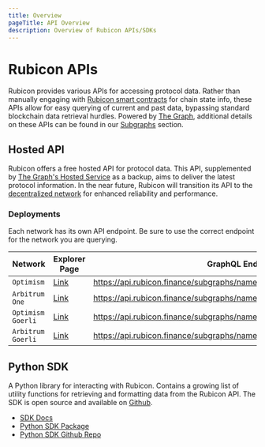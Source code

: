 ```yaml
---
title: Overview
pageTitle: API Overview
description: Overview of Rubicon APIs/SDKs
---
```



# Rubicon APIs

Rubicon provides various APIs for accessing protocol data. Rather than manually engaging with [Rubicon smart contracts](/protocol/deployments) for chain state info, these APIs allow for easy querying of current and past data, bypassing standard blockchain data retrieval hurdles. Powered by [The Graph](https://thegraph.com/), additional details on these APIs can be found in our [Subgraphs](/api-guides/subgraphs/subgraphs) section.

## Hosted API

Rubicon offers a free hosted API for protocol data. This API, supplemented by [The Graph's Hosted Service](https://thegraph.com/hosted-service) as a backup, aims to deliver the latest protocol information. In the near future, Rubicon will transition its API to the [decentralized network](https://thegraph.com/explorer) for enhanced reliability and performance.

### Deployments
<Callout type="warning" emoji="⚠️">
    Each network has its own API endpoint. Be sure to use the correct endpoint for the network you are querying.
</Callout>


| Network           | Explorer Page                                                                                | GraphQL Endpoint                                                          |               
|-------------------|----------------------------------------------------------------------------------------------|---------------------------------------------------------------------------|
| `Optimism`        | [Link](https://api.thegraph.com/subgraphs/name/denverbaumgartner/rubiconv2-optimism-mainnet) | https://api.rubicon.finance/subgraphs/name/RubiconV2_Optimism_Mainnet_Dev |
| `Arbitrum One`    | [Link](https://api.thegraph.com/subgraphs/name/denverbaumgartner/rubiconv2-arbitrum-one)     | https://api.rubicon.finance/subgraphs/name/RubiconV2_Arbitrum_One         |
| `Optimism Goerli` | [Link](https://api.thegraph.com/subgraphs/name/denverbaumgartner/rubiconv2-optimism-goerli)  | https://api.rubicon.finance/subgraphs/name/RubiconV2_Optimism_Goerli      |
| `Arbitrum Goerli` | [Link](https://api.thegraph.com/subgraphs/name/denverbaumgartner/rubiconv2-arbitrum-goerli)  | https://api.rubicon.finance/subgraphs/name/RubiconV2_Arbitrum_Goerli      |

## Python SDK

A Python library for interacting with Rubicon. Contains a growing list of utility functions for retrieving and formatting data from the Rubicon API. The SDK is open source and available on [Github](https://github.com/RubiconDeFi/rubi-py).

- [SDK Docs](https://rubi.readthedocs.io/en/latest/) 
- [Python SDK Package](https://pypi.org/project/rubi/)
- [Python SDK Github Repo](https://github.com/RubiconDeFi/rubi-py)
